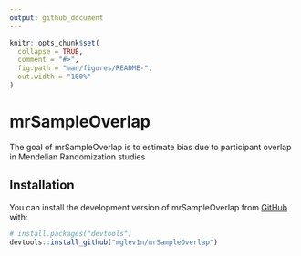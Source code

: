 ```yaml
---
output: github_document
---
```


<!-- README.md is generated from README.Rmd. Please edit that file -->

```r
knitr::opts_chunk$set(
  collapse = TRUE,
  comment = "#>",
  fig.path = "man/figures/README-",
  out.width = "100%"
)
```

# mrSampleOverlap

<!-- badges: start -->
<!-- badges: end -->

The goal of mrSampleOverlap is to estimate bias due to participant overlap in Mendelian Randomization studies

## Installation

You can install the development version of mrSampleOverlap from [GitHub](https://github.com/) with:

``` r
# install.packages("devtools")
devtools::install_github("mglev1n/mrSampleOverlap")
```


